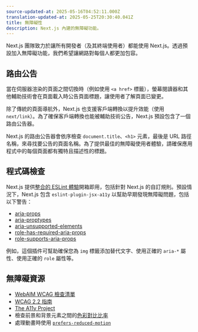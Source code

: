 ```yaml
---
source-updated-at: 2025-05-16T04:52:11.000Z
translation-updated-at: 2025-05-25T20:30:40.041Z
title: 無障礙性
description: Next.js 內建的無障礙功能。
---
```


Next.js 團隊致力於讓所有開發者（及其終端使用者）都能使用 Next.js。透過預設加入無障礙功能，我們希望讓網路對每個人都更加包容。

## 路由公告

當在伺服器渲染的頁面之間切換時（例如使用 `<a href>` 標籤），螢幕閱讀器和其他輔助技術會在頁面載入時公告頁面標題，讓使用者了解頁面已變更。

除了傳統的頁面導航外，Next.js 也支援客戶端轉換以提升效能（使用 `next/link`）。為了確保客戶端轉換也能被輔助技術公告，Next.js 預設包含了一個路由公告器。

Next.js 的路由公告器會依序檢查 `document.title`、`<h1>` 元素，最後是 URL 路徑名稱，來尋找要公告的頁面名稱。為了提供最佳的無障礙使用者體驗，請確保應用程式中的每個頁面都有獨特且描述性的標題。

## 程式碼檢查

Next.js 提供[整合的 ESLint 體驗](/docs/pages/api-reference/config/eslint)開箱即用，包括針對 Next.js 的自訂規則。預設情況下，Next.js 包含 `eslint-plugin-jsx-a11y` 以幫助早期發現無障礙問題，包括以下警告：

- [aria-props](https://github.com/jsx-eslint/eslint-plugin-jsx-a11y/blob/HEAD/docs/rules/aria-props.md?rgh-link-date=2021-06-04T02%3A10%3A36Z)
- [aria-proptypes](https://github.com/jsx-eslint/eslint-plugin-jsx-a11y/blob/HEAD/docs/rules/aria-proptypes.md?rgh-link-date=2021-06-04T02%3A10%3A36Z)
- [aria-unsupported-elements](https://github.com/jsx-eslint/eslint-plugin-jsx-a11y/blob/HEAD/docs/rules/aria-unsupported-elements.md?rgh-link-date=2021-06-04T02%3A10%3A36Z)
- [role-has-required-aria-props](https://github.com/jsx-eslint/eslint-plugin-jsx-a11y/blob/HEAD/docs/rules/role-has-required-aria-props.md?rgh-link-date=2021-06-04T02%3A10%3A36Z)
- [role-supports-aria-props](https://github.com/jsx-eslint/eslint-plugin-jsx-a11y/blob/HEAD/docs/rules/role-supports-aria-props.md?rgh-link-date=2021-06-04T02%3A10%3A36Z)

例如，這個插件可幫助確保您為 `img` 標籤添加替代文字、使用正確的 `aria-*` 屬性、使用正確的 `role` 屬性等。

## 無障礙資源

- [WebAIM WCAG 檢查清單](https://webaim.org/standards/wcag/checklist)
- [WCAG 2.2 指南](https://www.w3.org/TR/WCAG22/)
- [The A11y Project](https://www.a11yproject.com/)
- 檢查前景和背景元素之間的[色彩對比比率](https://developer.mozilla.org/docs/Web/Accessibility/Understanding_WCAG/Perceivable/Color_contrast)
- 處理動畫時使用 [`prefers-reduced-motion`](https://web.dev/prefers-reduced-motion/)